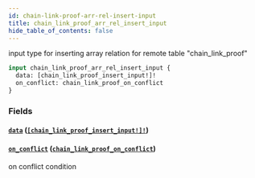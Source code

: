 ```yaml
---
id: chain-link-proof-arr-rel-insert-input
title: chain_link_proof_arr_rel_insert_input
hide_table_of_contents: false
---
```


input type for inserting array relation for remote table "chain_link_proof"

```graphql
input chain_link_proof_arr_rel_insert_input {
  data: [chain_link_proof_insert_input!]!
  on_conflict: chain_link_proof_on_conflict
}
```

### Fields

#### [`data`](#) ([`[chain_link_proof_insert_input!]!`](../inputs/chain-link-proof-insert-input))

#### [`on_conflict`](#) ([`chain_link_proof_on_conflict`](../inputs/chain-link-proof-on-conflict))

on conflict condition
